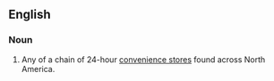 {{rfd}}
==English==

===Noun===
{{en-noun}}

# Any of a chain of 24-hour [[convenience store]]s found across North America.